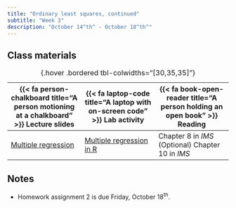 ```yaml
---
title: "Ordinary least squares, continued"
subtitle: "Week 3"
description: "October 14^th^ - October 18^th^"
---
```


## Class materials

| {{< fa person-chalkboard title="A person motioning at a chalkboard" >}} Lecture slides  |  {{< fa laptop-code title="A laptop with on-screen code" >}} Lab activity | {{< fa book-open-reader title="A person holding an open book" >}} Reading |
|----|----|----|
| [Multiple regression](slides/week3/week3-slides.html){target="_blank"} | [Multiple regression in R](labs/week-3-lab.Rmd){target="_blank} | Chapter 8 in *IMS* <br /> (Optional) Chapter 10 in *IMS* |
: {.hover .bordered tbl-colwidths="[30,35,35]"} 

## Notes

* Homework assignment 2 is due Friday, October 18^th^.
